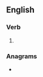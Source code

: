 ==English==

===Verb===
{{head|en|verb form}}

# {{en-third-person singular of|scathe}}

===Anagrams===
* {{anagrams|en|'staches|chasest|sachets|she-cats|staches}}